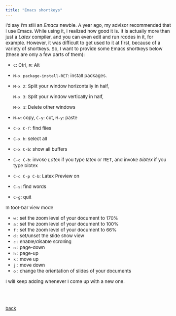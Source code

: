 ```yaml
---
title: "Emacs shortkeys"
---
```


<style type="text/css">

body, td {
   font-size: 15px;
}
pre {
  font-size: 15px
}
</style>


I'd say I'm still an *Emacs* newbie. A year ago, my advisor recommended that I use Emacs. While using it, I realized how good it is. It is actually more than just a *Latex* compiler, and you can even edit and run rcodes in it, for example. However, it was difficult to get used to it at first, because of a variety of shortkeys. So, I want to provide some Emacs shortkeys below (these are only a few parts of them):

- $\texttt{C}$: Ctrl, $\texttt{M}$: Alt
- $\texttt{M-x package-install-RET}$: install packages.
- $\texttt{M-x 2}$: Split your window horizontally in half,

  $\texttt{M-x 3}$: Split your window vertically in half,

  $\texttt{M-x 1}$: Delete other windows
  
- $\texttt{M-w}$: copy, $\texttt{C-y}$: cut, $\texttt{M-y}$: paste

- $\texttt{C-x C-f}$: find files

- $\texttt{C-x h}$: select all
- $\texttt{C-x C-b}$: show all buffers

- $\texttt{C-c C-b}$: invoke *Latex* if you type latex or RET, and invoke *bibtex* if you type bibtex
- $\texttt{C-c C-p C-b}$: Latex Preview on

- $\texttt{C-s}$: find words

- $\texttt{C-g}$: quit

\vspace{1cm}

In tool-bar view mode 

 - $\texttt{w}$ : set the zoom level of your document to 170%
 - $\texttt{a}$ : set the zoom level of your document to 100%  
 - $\texttt{f}$ : set the zoom level of your document to 66% 
 - $\texttt{d}$ : set/unset the slide show view
 - $\texttt{c}$ : enable/disable scrolling 
 - $\texttt{n}$ : page-down
 - $\texttt{h}$ : page-up
 - $\texttt{k}$ : move up 
 - $\texttt{j}$ : move down
 - $\texttt{o}$ : change the orientation of slides of your documents
 
I will keep adding whenever I come up with a new one.

<br>
<br>    

[back](../linux.html)